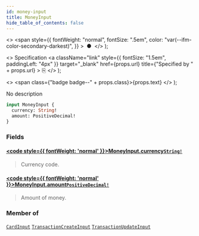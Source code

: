 ```yaml
---
id: money-input
title: MoneyInput
hide_table_of_contents: false
---
```


  <>
    <span
      style={{
        fontWeight: "normal",
        fontSize: ".5em",
        color: "var(--ifm-color-secondary-darkest)",
      }}
    >
      &nbsp;●&nbsp;
    </span>
  </>
);

  <>
    Specification
    <a
      className="link"
      style={{ fontSize: "1.5em", paddingLeft: "4px" }}
      target="\_blank"
      href={props.url}
      title={"Specified by " + props.url}
    >
      ⎘
    </a>
  </>
);

  <>
    <span class={"badge badge--" + props.class}>{props.text}</span>
  </>
);

No description

```graphql
input MoneyInput {
  currency: String!
  amount: PositiveDecimal!
}
```

### Fields

#### [<code style={{ fontWeight: 'normal' }}>MoneyInput.<b>currency</b></code>](#)<Bullet />[`String!`](../../../developer/api-reference/scalars/string) <Badge class="secondary" text="non-null"/> <Badge class="secondary" text="scalar"/>

> Currency code.

#### [<code style={{ fontWeight: 'normal' }}>MoneyInput.<b>amount</b></code>](#)<Bullet />[`PositiveDecimal!`](../../../developer/api-reference/scalars/positive-decimal) <Badge class="secondary" text="non-null"/> <Badge class="secondary" text="scalar"/>

> Amount of money.

### Member of

[`CardInput`](../../../developer/api-reference/inputs/card-input) <Badge class="secondary" text="input"/><Bullet />[`TransactionCreateInput`](../../../developer/api-reference/inputs/transaction-create-input) <Badge class="secondary" text="input"/><Bullet />[`TransactionUpdateInput`](../../../developer/api-reference/inputs/transaction-update-input) <Badge class="secondary" text="input"/>
